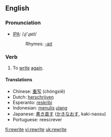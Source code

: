 ==English==
=== Pronunciation ===
*[[w:IPA|IPA]]: /ɻi'ɻaɪt/
*:Rhymes: [[Rhymes:English:-aɪt|-aɪt]]

=== Verb ===
{{irregverb|'''to rewrite'''|'''[[rewrites]]'''|'''[[rewrote]]'''|'''[[rewritten]]'''|'''[[rewriting]]'''}}

# To [[write]] [[again]].

==== Translations ====
*Chinese: [[重写]] (chóngxiě)
*Dutch: [[herschrijven]]
*Esperanto: [[reskribi]]
*Indonesian: [[tulis|menulis]] [[ulang]]
*Japanese: [[書き直す]] ([[かきなおす]], kaki-naosu)
*Portuguese: reescrever

[[fi:rewrite]]
[[vi:rewrite]]
[[uk:rewrite]]